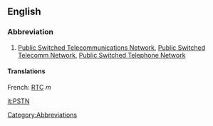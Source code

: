 ==English==

===Abbreviation===
{{infl|en|abbreviation}}

# [[Public Switched Telecommunications Network]], [[Public Switched Telecomm Network]], [[Public Switched Telephone Network]]

====Translations====
French: [[RTC]] ''m''

[[Category:Abbreviations]]

[[it:PSTN]]